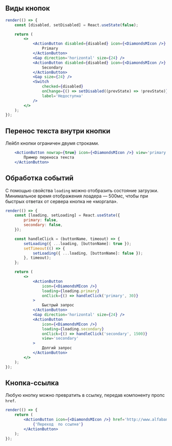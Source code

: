 ## Виды кнопок

```jsx live
render(() => {
    const [disabled, setDisabled] = React.useState(false);

    return (
        <>
            <ActionButton disabled={disabled} icon={<DiamondsMIcon />} view='primary'>
                Primary
            </ActionButton>
            <Gap direction='horizontal' size={24} />
            <ActionButton disabled={disabled} icon={<DiamondsMIcon />} view='secondary'>
                Secondary
            </ActionButton>
            <Gap size={24} />
            <Switch
                checked={disabled}
                onChange={() => setDisabled((prevState) => !prevState)}
                label='Недоступна'
            />
        </>
    );
});
```

## Перенос текста внутри кнопки

Лейбл кнопки ограничен двумя строками.

```jsx live
    <ActionButton nowrap={true} icon={<DiamondsMIcon />} view='primary'>
        Пример переноса текста
    </ActionButton>
```

## Обработка событий

С помощью свойства `loading` можно отобразить состояние загрузки.
Минимальное время отображения лоадера — 500мс, чтобы при быстрых ответах от сервера кнопка не «моргала».

```jsx live
render(() => {
    const [loading, setLoading] = React.useState({
        primary: false,
        secondary: false,
    });

    const handleClick = (buttonName, timeout) => {
        setLoading({ ...loading, [buttonName]: true });
        setTimeout(() => {
            setLoading({ ...loading, [buttonName]: false });
        }, timeout);
    };

    return (
        <>
            <ActionButton
                icon={<DiamondsMIcon />}
                loading={loading.primary}
                onClick={() => handleClick('primary', 30)}
            >
                Быстрый запрос
            </ActionButton>
            <Gap direction='horizontal' size={24} />
            <ActionButton
                icon={<DiamondsMIcon />}
                loading={loading.secondary}
                onClick={() => handleClick('secondary', 1500)}
                view='secondary'
            >
                Долгий запрос
            </ActionButton>
        </>
    );
});
```

## Кнопка-ссылка

Любую кнопку можно превратить в ссылку, передав компоненту пропс `href`.

```jsx live
render(() => {
    return (
        <ActionButton icon={<DiamondsMIcon />} href='http://www.alfabank.ru'>
            {'Переход  по ссылке'}
        </ActionButton>
    );
});
```
